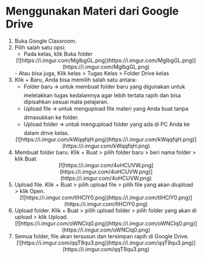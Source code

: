 # Menggunakan Materi dari Google Drive

1. Buka Google Classroom.
2. Pilih salah satu opsi:
    - Pada kelas, klik Buka folder 
    <div align = "center">
    [![https://i.imgur.com/MglbgGL.png](https://i.imgur.com/MglbgGL.png)](https://i.imgur.com/MglbgGL.png)
    </div>
    - Atau bisa juga, Klik kelas > Tugas Kelas > Folder Drive kelas
3. Klik + Baru, Anda bisa memilih salah satu antara:
    - Folder baru 🡪 untuk membuat folder baru yang digunakan untuk meletakkan tugas kedalamnya agar lebih tertata rapih dan bisa dipisahkan sesuai mata pelajaran.
    - Upload file 🡪 untuk mengupload file materi yang Anda buat tanpa dimasukkan ke folder.
    - Upload folder 🡪 untuk mengupload folder yang ada di PC Anda ke dalam drive kelas.
    <div align = "center">
    [![https://i.imgur.com/kWqqfqH.png](https://i.imgur.com/kWqqfqH.png)](https://i.imgur.com/kWqqfqH.png)
    </div>
4. Membuat folder baru. Klik + Buat > pilih folder baru > beri nama folder > klik Buat.
    <div align = "center">
    [![https://i.imgur.com/4oHCUVW.png](https://i.imgur.com/4oHCUVW.png)](https://i.imgur.com/4oHCUVW.png)
    </div>
5. Upload file. Klik + Buat > pilih upload file > pilih file yang akan diupload > klik Open.
    <div align = "center">
    [![https://i.imgur.com/tIHClY0.png](https://i.imgur.com/tIHClY0.png)](https://i.imgur.com/tIHClY0.png)
    </div>
6. Upload folder. Klik + Buat > pilih upload folder > pilih folder yang akan di upload > klik Upload.
    <div align = "center">
    [![https://i.imgur.com/oWNCIq0.png](https://i.imgur.com/oWNCIq0.png)](https://i.imgur.com/oWNCIq0.png)
    </div>
7. Semua folder, file akan tersusun dan tersimpan rapih di Google Drive.
    <div align = "center">
    [![https://i.imgur.com/qqT9qu3.png](https://i.imgur.com/qqT9qu3.png)](https://i.imgur.com/qqT9qu3.png)
    </div>

    